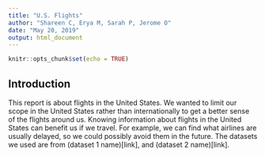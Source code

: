 ```yaml
---
title: "U.S. Flights"
author: "Shareen C, Erya M, Sarah P, Jerome O"
date: "May 20, 2019"
output: html_document
---
```


```r
knitr::opts_chunk$set(echo = TRUE)
```

## Introduction

This report is about flights in the United States. We wanted to limit our scope in the United States rather than internationally to get a better sense of the flights around us. Knowing information about flights in the United States can benefit us if we travel. For example, we can find what airlines are usually delayed, so we could possibly avoid them in the future. The datasets we used are from (dataset 1 name)[link], and (dataset 2 name)[link].